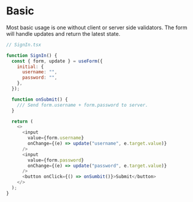 # Basic

Most basic usage is one without client or server side validators. The form will handle updates and return
the latest state.

```js
// SignIn.tsx

function SignIn() {
  const { form, update } = useForm({
    initial: {
      username: "",
      password: "",
    },
  });

  function onSubmit() {
    /// Send form.username + form.password to server.
  }

  return (
    <>
      <input
        value={form.username}
        onChange={(e) => update("username", e.target.value)}
      />
      <input
        value={form.password}
        onChange={(e) => update("password", e.target.value)}
      />
      <button onClick={() => onSumbit()}>Submit</button>
    </>
  );
}
```
